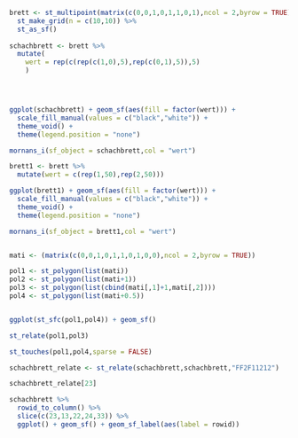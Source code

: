 ```r
brett <- st_multipoint(matrix(c(0,0,1,0,1,1,0,1),ncol = 2,byrow = TRUE)) %>%
  st_make_grid(n = c(10,10)) %>%
  st_as_sf() 
  
schachbrett <- brett %>%
  mutate(
    wert = rep(c(rep(c(1,0),5),rep(c(0,1),5)),5)
    )




ggplot(schachbrett) + geom_sf(aes(fill = factor(wert))) + 
  scale_fill_manual(values = c("black","white")) + 
  theme_void() +
  theme(legend.position = "none")
```

```r
mornans_i(sf_object = schachbrett,col = "wert")

```


```r
brett1 <- brett %>% 
  mutate(wert = c(rep(1,50),rep(2,50)))

ggplot(brett1) + geom_sf(aes(fill = factor(wert))) + 
  scale_fill_manual(values = c("black","white")) + 
  theme_void() +
  theme(legend.position = "none")

```

```r
mornans_i(sf_object = brett1,col = "wert")

```


```r

```





```r

mati <- (matrix(c(0,0,1,0,1,1,0,1,0,0),ncol = 2,byrow = TRUE))

pol1 <- st_polygon(list(mati))
pol2 <- st_polygon(list(mati+1))
pol3 <- st_polygon(list(cbind(mati[,1]+1,mati[,2])))
pol4 <- st_polygon(list(mati+0.5))


ggplot(st_sfc(pol1,pol4)) + geom_sf()

st_relate(pol1,pol3)

st_touches(pol1,pol4,sparse = FALSE)

schachbrett_relate <- st_relate(schachbrett,schachbrett,"FF2F11212")

schachbrett_relate[23]

schachbrett %>%
  rowid_to_column() %>%
  slice(c(23,13,22,24,33)) %>%
  ggplot() + geom_sf() + geom_sf_label(aes(label = rowid))

```

